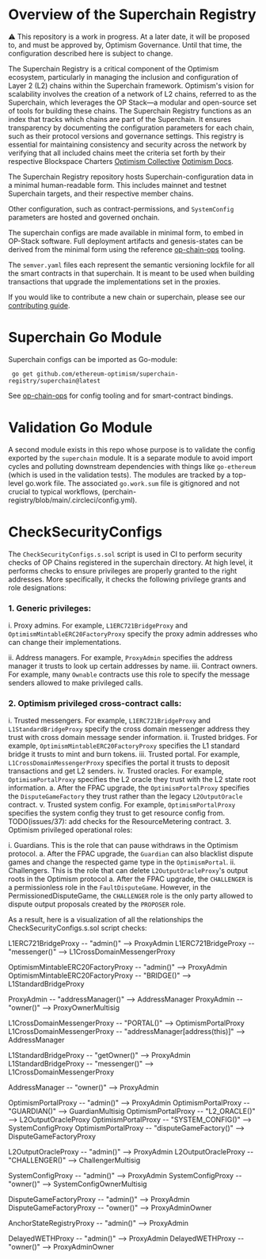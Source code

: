 # Overview of the Superchain Registry

<Callout type="info">
   ⚠️ This repository is a work in progress. At a later date, it will be proposed to, and must be approved by, Optimism Governance. Until that time, the configuration described here is subject to change.

</Callout>

The Superchain Registry is a critical component of the Optimism ecosystem, particularly in managing the inclusion and 
configuration of Layer 2 (L2) chains within the Superchain framework. Optimism's vision for scalability involves the 
creation of a network of L2 chains, referred to as the Superchain, which leverages the OP Stack—a modular and open-source
 set of tools for building these chains.
 The Superchain Registry functions as an index that tracks which chains are part of the Superchain. 
 It ensures transparency by documenting the configuration parameters for each chain, 
 such as their protocol versions and governance settings. This registry is essential for maintaining consistency and 
 security across the network by verifying that all included chains meet the criteria set forth by their 
 respective Blockspace Charters​ [Optimism Collective](https://gov.optimism.io/t/season-6-introducing-blockspace-charters-superchain-first-governance/8133)​ 
 [Optimism Docs](https://docs.optimism.io/chain/addresses)​.

The Superchain Registry repository hosts Superchain-configuration data in a minimal human-readable form. 
This includes mainnet and testnet Superchain targets, and their respective member chains.

Other configuration, such as contract-permissions, and `SystemConfig` parameters are hosted and governed onchain.

The superchain configs are made available in minimal form, to embed in OP-Stack software. 
Full deployment artifacts and genesis-states can be derived from the minimal form using the reference [op-chain-ops](https://github.com/ethereum-optimism/optimism/tree/develop/op-chain-ops) tooling.

The `semver.yaml` files each represent the semantic versioning lockfile for all the smart contracts in that superchain.
 It is meant to be used when building transactions that upgrade the implementations set in the proxies.

If you would like to contribute a new chain or superchain, please see our [contributing guide](https://github.com/ethereum-optimism/superchain-registry/blob/main/CONTRIBUTING.md).

# Superchain Go Module
Superchain configs can be imported as Go-module:

``` go get github.com/ethereum-optimism/superchain-registry/superchain@latest```

See [op-chain-ops](https://github.com/ethereum-optimism/optimism/tree/develop/op-chain-ops) for config tooling and for smart-contract bindings.

# Validation Go Module

A second module exists in this repo whose purpose is to validate the config exported by the `superchain` module. 
It is a separate module to avoid import cycles and polluting downstream dependencies with things like `go-ethereum` 
(which is used in the validation tests). 
The modules are tracked by a top-level go.work file.
The associated `go.work.sum` file is gitignored and not crucial to typical workflows,
(perchain-registry/blob/main/.circleci/config.yml).

# CheckSecurityConfigs

The `CheckSecurityConfigs.s.sol` script is used in CI to perform security checks of OP Chains registered in the superchain directory. 
At high level, it performs checks to ensure privileges are properly granted to the right addresses. 
More specifically, it checks the following privilege grants and role designations:

### 1. Generic privileges:

i. Proxy admins. For example, `L1ERC721BridgeProxy` and `OptimismMintableERC20FactoryProxy` specify 
the proxy admin addresses who can change their implementations.

ii. Address managers. For example, `ProxyAdmin` specifies the address manager it trusts to look up certain addresses by name.
iii. Contract owners. For example, many `Ownable` contracts use this role to specify the message senders allowed to make privileged calls.

### 2. Optimism privileged cross-contract calls:

i. Trusted messengers. For example, `L1ERC721BridgeProxy` and `L1StandardBridgeProxy` specify 
    the cross domain messenger address they trust with cross domain message sender information.
ii. Trusted bridges. For example, `OptimismMintableERC20FactoryProxy` specifies 
the L1 standard bridge it trusts to mint and burn tokens.
iii. Trusted portal. For example, `L1CrossDomainMessengerProxy` specifies 
the portal it trusts to deposit transactions and get L2 senders.
iv. Trusted oracles. For example, `OptimismPortalProxy` specifies the L2 oracle they trust with the L2 state root information.
a. After the FPAC upgrade, the `OptimismPortalProxy` specifies the `DisputeGameFactory` they trust rather than the legacy `L2OutputOracle` contract. 
v. Trusted system config. For example, `OptimismPortalProxy` specifies the system config they trust to get resource config from. TODO(issues/37): add checks for the ResourceMetering contract.
3. Optimism privileged operational roles:

i. Guardians. This is the role that can pause withdraws in the Optimism protocol.
    a. After the FPAC upgrade, the `Guardian` can also blacklist dispute games and change the respected game type in the `OptimismPortal`.
ii. Challengers. This is the role that can delete `L2OutputOracleProxy`'s output roots in the Optimism protocol 
a. After the FPAC upgrade, the `CHALLENGER` is a permissionless role in the `FaultDisputeGame`. 
However, in the PermissionedDisputeGame, the `CHALLENGER` role is the only party allowed to dispute 
output proposals created by the `PROPOSER` role.

            
As a result, here is a visualization of all the relationships the CheckSecurityConfigs.s.sol script checks:

  L1ERC721BridgeProxy -- "admin()" --> ProxyAdmin
  L1ERC721BridgeProxy -- "messenger()" --> L1CrossDomainMessengerProxy

  OptimismMintableERC20FactoryProxy -- "admin()" --> ProxyAdmin
  OptimismMintableERC20FactoryProxy -- "BRIDGE()" --> L1StandardBridgeProxy

  ProxyAdmin -- "addressManager()" --> AddressManager
  ProxyAdmin -- "owner()" --> ProxyOwnerMultisig

  L1CrossDomainMessengerProxy -- "PORTAL()" --> OptimismPortalProxy
  L1CrossDomainMessengerProxy -- "addressManager[address(this)]" --> AddressManager

  L1StandardBridgeProxy -- "getOwner()" -->  ProxyAdmin
  L1StandardBridgeProxy -- "messenger()" --> L1CrossDomainMessengerProxy

  AddressManager -- "owner()" -->  ProxyAdmin

  OptimismPortalProxy -- "admin()" --> ProxyAdmin
  OptimismPortalProxy -- "GUARDIAN()" --> GuardianMultisig
  OptimismPortalProxy -- "L2_ORACLE()" --> L2OutputOracleProxy
  OptimismPortalProxy -- "SYSTEM_CONFIG()" --> SystemConfigProxy
  OptimismPortalProxy -- "disputeGameFactory()" --> DisputeGameFactoryProxy

  L2OutputOracleProxy -- "admin()" --> ProxyAdmin
  L2OutputOracleProxy -- "CHALLENGER()" --> ChallengerMultisig

  SystemConfigProxy -- "admin()" --> ProxyAdmin
  SystemConfigProxy -- "owner()" --> SystemConfigOwnerMultisig

  DisputeGameFactoryProxy -- "admin()" --> ProxyAdmin
  DisputeGameFactoryProxy -- "owner()" --> ProxyAdminOwner

  AnchorStateRegistryProxy -- "admin()" --> ProxyAdmin

  DelayedWETHProxy -- "admin()" --> ProxyAdmin
  DelayedWETHProxy -- "owner()" --> ProxyAdminOwner






